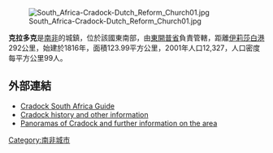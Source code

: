 [[Image:South_Africa-Cradock-Dutch_Reform_Church01.jpg|right]]

'''克拉多克'''是[[南非|南非]]的城鎮，位於該國東南部，由[[東開普省|東開普省]]負責管轄，距離[[伊莉莎白港|伊莉莎白港]]292公里，始建於1816年，面積123.99平方公里，2001年人口12,327，人口密度每平方公里99人。

==外部連結==
*[http://www.gardenroute.co.za/cradock/ Cradock South Africa Guide] {{Wayback|url=http://www.gardenroute.co.za/cradock/ |date=20200517132529 }}
*[http://www.go2africa.com/south-africa/settler-country/cradock/ Cradock history and other information] {{Wayback|url=http://www.go2africa.com/south-africa/settler-country/cradock/ |date=20041226155953 }}
*[https://web.archive.org/web/20051205081316/http://www.suntimes.co.za/explorer/05/13/today.asp Panoramas of Cradock and further information on the area]

{{SouthAfrica-geo-stub}}
[[Category:南非城市|Category:南非城市]]